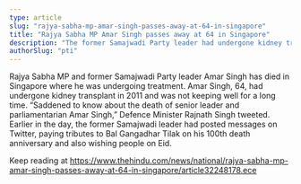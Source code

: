 ```yaml
---
type: article
slug: "rajya-sabha-mp-amar-singh-passes-away-at-64-in-singapore"
title: "Rajya Sabha MP Amar Singh passes away at 64 in Singapore"
description: "The former Samajwadi Party leader had undergone kidney transplant in 2011 and was not keeping well for a long time"
authorSlug: "pti"
---
```


Rajya Sabha MP and former Samajwadi Party leader Amar Singh has died in Singapore where he was undergoing treatment.
Amar Singh, 64, had undergone kidney transplant in 2011 and was not keeping well for a long time.
“Saddened to know about the death of senior leader and parliamentarian Amar Singh,” Defence Minister Rajnath Singh tweeted.
Earlier in the day, the former Samajwadi leader had posted messages on Twitter, paying tributes to Bal Gangadhar Tilak on his 100th death anniversary and also wishing people on Eid.

Keep reading at https://www.thehindu.com/news/national/rajya-sabha-mp-amar-singh-passes-away-at-64-in-singapore/article32248178.ece

